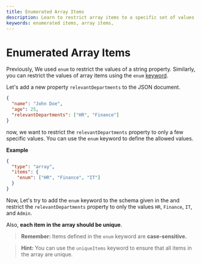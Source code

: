 ```yaml
---
title: Enumerated Array Items
description: Learn to restrict array items to a specific set of values.
keywords: enumerated items, array items, 
---
```



# Enumerated Array Items

Previously, We used `enum` to restrict the values of a string property. Similarly, you can restrict the values of array items using the `enum` [keyword](https://json-schema.org/learn/glossary#keyword).

Let's add a new property `relevantDepartments` to the JSON document.
```json highlightLineStart={4}
{
  "name": "John Doe",
  "age": 25,
  "relevantDepartments": ["HR", "Finance"]
}
```

now, we want to restrict the `relevantDepartments` property to only a few specific values. You can use the `enum` keyword to define the allowed values.

**Example**

```json
{
  "type": "array",
  "items": {
    "enum": ["HR", "Finance", "IT"]
  }
}
```

Now, Let's try to add the `enum` keyword to the schema given in the <SideEditorLink/> and restrict the `relevantDepartments` property to only the values `HR`, `Finance`, `IT`, and `Admin`.

Also, **each item in the array should be unique**. 

> **Remember:** Items defined in the `enum` keyword are **case-sensitive.**


> **Hint:** You can use the `uniqueItems` keyword to ensure that all items in the array are unique.